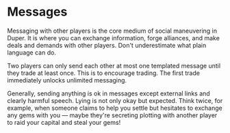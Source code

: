 # Messages

Messaging with other players is the core medium of social maneuvering in Duper. It is where you can exchange information, forge alliances, and make deals and demands with other players. Don't underestimate what plain language can do.

Two players can only send each other at most one templated message until they trade at least once. This is to encourage trading. The first trade immediately unlocks unlimited messaging.

Generally, sending anything is ok in messages except external links and clearly harmful speech. Lying is not only okay but expected. Think twice, for example, when someone claims to help you settle but hesitates to exchange any gems with you — maybe they're secreting plotting with another player to raid your capital and steal your gems!

